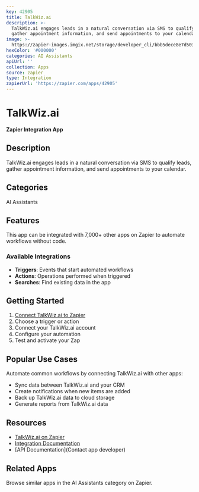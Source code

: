 ```yaml
---
key: 42905
title: TalkWiz.ai
description: >-
  TalkWiz.ai engages leads in a natural conversation via SMS to qualify leads,
  gather appointment information, and send appointments to your calendar.
image: >-
  https://zapier-images.imgix.net/storage/developer_cli/bbb5dece8e7d5031a4939e3a8eec9e80.png?auto=format%2Ccompress&ixlib=python-3.0.0&q=50
hexColor: '#000000'
categories: AI Assistants
apiUrl: ''
collection: Apps
source: zapier
type: Integration
zapierUrl: 'https://zapier.com/apps/42905'
---
```

# TalkWiz.ai

**Zapier Integration App**

## Description

TalkWiz.ai engages leads in a natural conversation via SMS to qualify leads, gather appointment information, and send appointments to your calendar.

## Categories

AI Assistants

## Features

This app can be integrated with 7,000+ other apps on Zapier to automate workflows without code.

### Available Integrations

- **Triggers**: Events that start automated workflows
- **Actions**: Operations performed when triggered
- **Searches**: Find existing data in the app

## Getting Started

1. [Connect TalkWiz.ai to Zapier](https://zapier.com/apps/42905)
2. Choose a trigger or action
3. Connect your TalkWiz.ai account
4. Configure your automation
5. Test and activate your Zap

## Popular Use Cases

Automate common workflows by connecting TalkWiz.ai with other apps:

- Sync data between TalkWiz.ai and your CRM
- Create notifications when new items are added
- Back up TalkWiz.ai data to cloud storage
- Generate reports from TalkWiz.ai data

## Resources

- [TalkWiz.ai on Zapier](https://zapier.com/apps/42905)
- [Integration Documentation](https://zapier.com/apps/42905/integrations)
- [API Documentation](Contact app developer)

## Related Apps

Browse similar apps in the AI Assistants category on Zapier.
